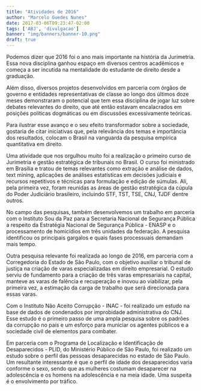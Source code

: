 ```yaml
---
title: "Atividades de 2016"
author: "Marcelo Guedes Nunes"
date: 2017-03-06T09:23:47-02:00
tags: ['ABJ', 'divulgacao']
banner: "img/banners/banner-10.png"
draft: true
---
```


Podemos dizer que 2016 foi o ano mais importante na história da Jurimetria. Essa nova disciplina ganhou espaço em diversos centros acadêmicos e começa a ser incutida na mentalidade do estudante de direito desde a graduação. 

Além disso, diversos projetos desenvolvidos em parceria com órgãos de governo e entidades representativas de classe ao longo dos últimos doze meses demonstraram o potencial que tem essa disciplina de jogar luz sobre debates relevantes do direito, que até então estavam encalacrados em posições políticas dogmáticas ou em discussões excessivamente teóricas.

Para ilustrar esse avanço e o seu efeito transformador sobre a sociedade, gostaria de citar iniciativas que, pela relevância dos temas e importância dos resultados, colocam o Brasil na vanguarda da pesquisa empírica quantitativa em direito.

Uma atividade que nos orgulhou muito foi a realização o primeiro curso de Jurimetria e gestão estratégica de tribunais no Brasil. O curso foi ministrado em Brasília e tratou de temas relevantes como extração e análise de dados, text mining, aplicações de análises estatísticas em decisões judiciais e recursos repetitivos e técnicas para formulação e edição de súmulas. Ali, pela primeira vez, foram reunidas as áreas de gestão estratégica da cúpula do Poder Judiciário brasileiro, incluindo STF, TST, TSE, CNJ, TJDF dentre outros. 

No campo das pesquisas, também desenvolvemos um trabalho em parceria com o Instituto Sou da Paz para a Secretaria Nacional de Segurança Pública a respeito da Estratégia Nacional de Segurança Pública - ENASP e o processamento de homicídios em três unidades da federação. A pesquisa identificou os principais gargalos e quais fases processuais demandam mais tempo.

Outra pesquisa relevante foi realizada ao longo de 2016, em parceria com a Corregedoria do Estado de São Paulo, com o objetivo auxiliar o tribunal de justiça na criação de varas especializadas em direito empresarial. O estudo serviu de fundamento para a criação de três varas empresariais na capital, manteve as varas de falência e recuperação e inovou ao viabilizar, pela primeira vez, a estimação da carga de trabalho que será direcionada para essas varas.

Com o Instituto Não Aceito Corrupção - INAC - foi realizado um estudo na base de dados de condenados por improbidade administrativa do CNJ. Esse estudo é o primeiro passo de uma ampla pesquisa sobre os padrões da corrupção no país e um esforço para municiar os agentes públicos e a sociedade civil de elementos para combater.

Em parceria com o Programa de Localização e Identificação de Desaparecidos - PLID, do Ministério Público de São Paulo, foi realizado um estudo sobre o perfil das pessoas desaparecidas no estado de São Paulo. Um resultante interessante é que o perfil de idade dos desaparecidos varia conforme o sexo, sendo que as mulheres costumam desaparecer na adolescência e os homens na adolescência e na meia idade. Uma suspeita é o envolvimento por tráfico.

